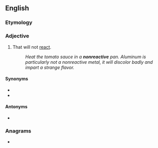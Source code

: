 ==English==

===Etymology===
{{prefix|en|non|reactive}}

===Adjective===
{{en-adj}}

# That will not [[react]].
#: ''Heat the tomato sauce in a '''nonreactive''' pan. Aluminum is particularly not a nonreactive metal, it will discolor badly and impart a strange flavor.''

====Synonyms====
* {{l|en|unreactive}}
* {{l|en|inert}}

====Antonyms====
* {{l|en|reactive}}

===Anagrams===
* {{anagrams|en|a=aceeinnortv|noncreative}}